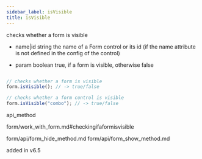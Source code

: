 ```yaml
---
sidebar_label: isVisible
title: isVisible
---
```



          


<Short>
checks whether a form is visible


</Short>



- name|id			string		the name of a Form control or its id (if the name attribute is not defined in the config of the control)


- param	boolean     true, if a form is visible, otherwise false

~~~js

// checks whether a form is visible
form.isVisible(); // -> true/false

// checks whether a form control is visible
form.isVisible("combo"); // -> true/false


~~~
 api_method

<Descr>






</Descr>


form/work_with_form.md#checkingifaformisvisible

 
form/api/form_hide_method.md
form/api/form_show_method.md



 added in v6.5

